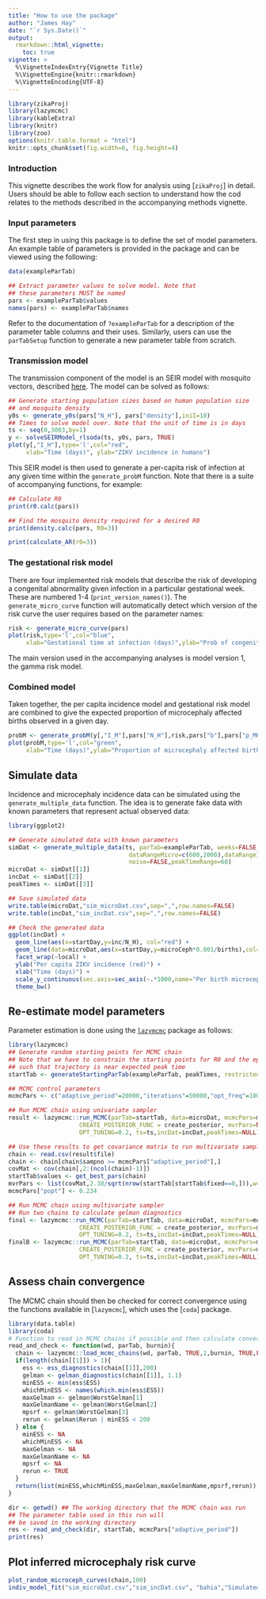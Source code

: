 ```yaml
---
title: "How to use the package"
author: "James Hay"
date: "`r Sys.Date()`"
output: 
  rmarkdown::html_vignette:
    toc: true
vignette: >
  %\VignetteIndexEntry{Vignette Title}
  %\VignetteEngine{knitr::rmarkdown}
  %\VignetteEncoding{UTF-8}
---
```

```r
library(zikaProj)
library(lazymcmc)
library(kableExtra)
library(knitr)
library(zoo)
options(knitr.table.format = "html")
knitr::opts_chunk$set(fig.width=6, fig.height=4) 
```

### Introduction
This vignette describes the work flow for analysis using [`zikaProj`] in detail. Users should be able to follow each section to understand how the cod relates to the methods described in the accompanying methods vignette.

### Input parameters
The first step in using this package is to define the set of model parameters. An example table of parameters is provided in the package and can be viewed using the following:
```r
data(exampleParTab)

## Extract parameter values to solve model. Note that 
## these parameters MUST be named
pars <- exampleParTab$values
names(pars) <- exampleParTab$names
```
Refer to the documentation of `?exampleParTab` for a description of the parameter table columns and their uses. Similarly, users can use the `parTabSetup` function to generate a new parameter table from scratch.

### Transmission model
The transmission component of the model is an SEIR model with mosquito vectors, described [here](ADD LINK TO VIGNETTE SECTION). The model can be solved as follows:
```r
## Generate starting population sizes based on human population size
## and mosquito density
y0s <- generate_y0s(pars["N_H"], pars["density"],iniI=10)
## Times to solve model over. Note that the unit of time is in days
ts <- seq(0,3003,by=1)
y <- solveSEIRModel_rlsoda(ts, y0s, pars, TRUE)
plot(y[,"I_H"],type='l',col="red",
     xlab="Time (days)", ylab="ZIKV incidence in humans")
```

This SEIR model is then used to generate a per-capita risk of infection at any given time within the `generate_probM` function. Note that there is a suite of accompanying functions, for example:
```r
## Calculate R0
print(r0.calc(pars))

## Find the mosquito density required for a desired R0
print(density.calc(pars, R0=3))

print(calculate_AR(r0=3))
```

### The gestational risk model
There are four implemented risk models that describe the risk of developing a congenital abnormality given infection in a particular gestational week. These are numbered 1-4 (`print_version_names()`). The `generate_micro_curve` function will automatically detect which version of the risk curve the user requires based on the parameter names:
```r
risk <- generate_micro_curve(pars)
plot(risk,type='l',col="blue",
     xlab="Gestational time at infection (days)",ylab="Prob of congenital abnormality")
```
The main version used in the accompanying analyses is model version 1, the gamma risk model.

### Combined model
Taken together, the per capita incidence model and gestational risk model are combined to give the expected proportion of microcephaly affected births observed in a given day.
```r
probM <- generate_probM(y[,"I_M"],pars["N_H"],risk,pars["b"],pars["p_MH"],pars["baselineProb"],1)
plot(probM,type='l',col="green",
     xlab="Time (days)",ylab="Proportion of microcephaly affected births")
```

## Simulate data
Incidence and microcephaly incidence data can be simulated using the `generate_multiple_data` function. The idea is to generate fake data with known parameters that represent actual observed data:
```r
library(ggplot2)

## Generate simulated data with known parameters
simDat <- generate_multiple_data(ts, parTab=exampleParTab, weeks=FALSE, 
                                  dataRangeMicro=c(600,2000),dataRangeInc=c(600,1500), 
                                  noise=FALSE,peakTimeRange=60)
microDat <- simDat[[1]]
incDat <- simDat[[2]]
peakTimes <- simDat[[3]]

## Save simulated data
write.table(microDat,"sim_microDat.csv",sep=",",row.names=FALSE)
write.table(incDat,"sim_incDat.csv",sep=",",row.names=FALSE)

## Check the generated data
ggplot(incDat) + 
  geom_line(aes(x=startDay,y=inc/N_H), col="red") +
  geom_line(data=microDat,aes(x=startDay,y=microCeph*0.001/births),col="blue") + 
  facet_wrap(~local) +
  ylab("Per capita ZIKV incidence (red)") +
  xlab("Time (days)") +
  scale_y_continuous(sec.axis=sec_axis(~.*1000,name="Per birth microcephaly\n incidence (blue)")) +
  theme_bw()
```

## Re-estimate model parameters
Parameter estimation is done using the [`lazymcmc`](www.github.com/jameshay218/lazymcmc) package as follows:
```r
library(lazymcmc)
## Generate random starting points for MCMC chain
## Note that we have to constrain the starting points for R0 and the epidemic seed time
## such that trajectory is near expected peak time
startTab <- generateStartingParTab(exampleParTab, peakTimes, restrictedR0=TRUE,"")

## MCMC control parameters
mcmcPars <- c("adaptive_period"=20000,"iterations"=50000,"opt_freq"=1000,"thin"=10,"save_block"=100,"popt"=0.44)

## Run MCMC chain using univariate sampler
result <- lazymcmc::run_MCMC(parTab=startTab, data=microDat, mcmcPars=mcmcPars,filename="test_univariate",
                    CREATE_POSTERIOR_FUNC = create_posterior, mvrPars=NULL,PRIOR_FUNC=NULL,
                    OPT_TUNING=0.2, ts=ts,incDat=incDat,peakTimes=NULL)

## Use these results to get covariance matrix to run multivariate sampler
chain <- read.csv(result$file)
chain <- chain[chain$sampno >= mcmcPars["adaptive_period"],]
covMat <- cov(chain[,2:(ncol(chain)-1)])
startTab$values <- get_best_pars(chain)
mvrPars <- list(covMat,2.38/sqrt(nrow(startTab[startTab$fixed==0,])),w=0.8)
mcmcPars["popt"] <- 0.234

## Run MCMC chain using multivariate sampler
## Run two chains to calculate gelman diagnostics
final <- lazymcmc::run_MCMC(parTab=startTab, data=microDat, mcmcPars=mcmcPars,filename="test_2_multivariate",
                    CREATE_POSTERIOR_FUNC = create_posterior, mvrPars=mvrPars,PRIOR_FUNC=NULL,
                    OPT_TUNING=0.2, ts=ts,incDat=incDat,peakTimes=NULL)
finalB <- lazymcmc::run_MCMC(parTab=startTab, data=microDat, mcmcPars=mcmcPars,filename="test_1_multivariate",
                    CREATE_POSTERIOR_FUNC = create_posterior, mvrPars=mvrPars,PRIOR_FUNC=NULL,
                    OPT_TUNING=0.2, ts=ts,incDat=incDat,peakTimes=NULL)
```

## Assess chain convergence
The MCMC chain should then be checked for correct convergence using the functions available in [`lazymcmc`], which uses the [`coda`] package.
```r
library(data.table)
library(coda)
# Function to read in MCMC chains if possible and then calculate convergence diagnostics
read_and_check <- function(wd, parTab, burnin){
  chain <- lazymcmc::load_mcmc_chains(wd, parTab, TRUE,1,burnin, TRUE,FALSE,FALSE)
  if(length(chain[[1]]) > 1){
    ess <- ess_diagnostics(chain[[1]],200)
    gelman <- gelman_diagnostics(chain[[1]], 1.1)
    minESS <- min(ess$ESS)
    whichMinESS <- names(which.min(ess$ESS))
    maxGelman <- gelman$WorstGelman[1]
    maxGelmanName <- gelman$WorstGelman[2]
    mpsrf <- gelman$WorstGelman[3]
    rerun <- gelman$Rerun | minESS < 200
  } else {
    minESS <- NA
    whichMinESS <- NA
    maxGelman <- NA
    maxGelmanName <- NA
    mpsrf <- NA
    rerun <- TRUE
  }
  return(list(minESS,whichMinESS,maxGelman,maxGelmanName,mpsrf,rerun))
}

dir <- getwd() ## The working directory that the MCMC chain was run
## The parameter table used in this run will 
## be saved in the working directory
res <- read_and_check(dir, startTab, mcmcPars["adaptive_period"])
print(res)
```

## Plot inferred microcephaly risk curve
```r
plot_random_microceph_curves(chain,100)
indiv_model_fit("sim_microDat.csv","sim_incDat.csv", "bahia","Simulated data",0.001,200,0.03, 500, FALSE, TRUE, startTab, chain, FALSE, FALSE)
```

